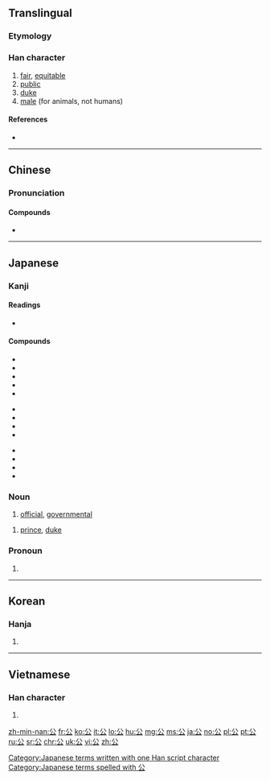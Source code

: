 ==Translingual==
{{stroke order|strokes=4}}

===Etymology===
{{Han etyl}}

===Han character===
{{Han char|rn=12|rad=八|as=02|sn=4|four=80732|canj=CI|ids=⿱八厶}}

# [[fair]], [[equitable]]
# [[public]]
# [[duke]]
# [[male]] (for animals, not humans)

====References====
* {{Han ref|kx=0126.280|dkj=01452|dj=0277.010|hdz=10242.010|uh=516C|ud=20844|bh=A4BD|bd=42173}}

----

==Chinese==
{{zh-forms}}

===Pronunciation===
{{zh-pron
|m=gōng
|c=gung1
|mn=kang/kong
|mc=y
|oc=y
|ma=
|cat=a,n
}}

====Compounds====
* {{l|cmn|公筷}}

----

==Japanese==

===Kanji===
{{ja-kanji|grade=2|rs=八02}}

====Readings====
* {{ja-readings
|goon=[[く]] (ku)
|kanon=[[こう]] (kō) < [[こう]] (kou)
|kun=[[おおやけ]] (ōyake) < [[おほやけ]] (ohoyake), [[きみ]] (kimi)}}

====Compounds====
{{top3}}
* {{l|ja|公安|tr=こうあん, kōan}}
* {{l|ja|公演|tr=こうえん, kōen}}
* {{l|ja|公園|tr=こうえん, kōen}}
* {{l|ja|公開|tr=こうかい, kōkai}}
* {{l|ja|公共|tr=こうきょう, kōkyō}}
{{mid3}}
* {{l|ja|公私|tr=こうし, kōshi}}
* {{l|ja|公爵|tr=こうしゃく, kōshaku}}
* {{l|ja|公衆|tr=こうしゅう, kōshū}}
* {{l|ja|公認|tr=こうにん, kōnin}}
{{mid3}}
* {{l|ja|公判|tr=こうはん, kōhan}}
* {{l|ja|公募|tr=こうぼ, kōbo}}
* {{l|ja|公報|tr=こうほう, kōhō}}
* {{l|ja|公式|tr=こうしき, kōshiki}}
{{bottom}}

===Noun===
{{ja-noun|k|hira=おおやけ|rom=ōyake|hhira=おほやけ}}

# [[official]], [[governmental]]

{{ja-noun|k|hira=こう|rom=kō|hhira=こう}}

# [[prince]], [[duke]]

===Pronoun===
{{ja-pos|k|pronoun|hira=きみ|rom=kimi|hhira=きみ}} 

# {{alternative form of|君|lang=ja}}

[[Category:Japanese terms written with one Han script character]]
[[Category:Japanese terms spelled with 公]]

----

==Korean==

===Hanja===
{{ko-hanja|hangeul=공|eumhun=공변될|rv=gong|mr=kong}}

# {{defn|lang=ko|sort=八02}}

----

==Vietnamese==

===Han character===
{{vi-hantu|[[công]]|rs=八02}}

# {{defn|lang=vi|sort=八02}}

[[zh-min-nan:公]]
[[fr:公]]
[[ko:公]]
[[it:公]]
[[lo:公]]
[[hu:公]]
[[mg:公]]
[[ms:公]]
[[ja:公]]
[[no:公]]
[[pl:公]]
[[pt:公]]
[[ru:公]]
[[sr:公]]
[[chr:公]]
[[uk:公]]
[[vi:公]]
[[zh:公]]